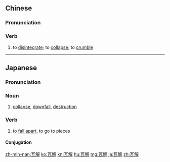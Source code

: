 ==Chinese==
{{zh-forms}}

===Pronunciation===
{{zh-pron
|m=wǎjiě
|c=ngaa5 gaai2
|mn=óa-kái
|cat=v
}}

===Verb===
{{zh-verb}}

# to [[disintegrate]]; to [[collapse]]; to [[crumble]]

----

==Japanese==
{{ja-kanjitab|が|かい|yomi=o}}

===Pronunciation===
{{ja-pron|がかい|y=o}}

===Noun===
{{ja-noun|がかい}}

# [[collapse]], [[downfall]], [[destruction]]

===Verb===
{{ja-verb-suru|がかい}}

# to [[fall apart]], to go to pieces

====Conjugation====
{{ja-suru|がかい}}

[[zh-min-nan:瓦解]]
[[ko:瓦解]]
[[kn:瓦解]]
[[hu:瓦解]]
[[mg:瓦解]]
[[ja:瓦解]]
[[zh:瓦解]]